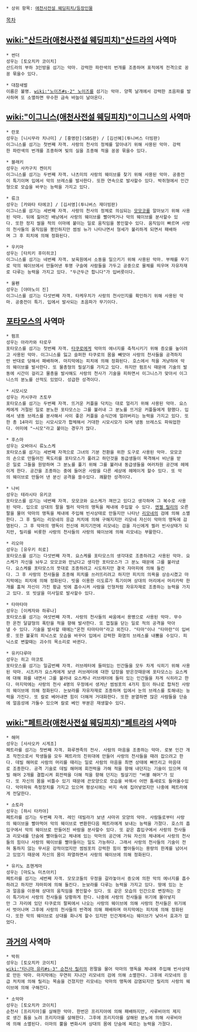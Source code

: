  * 상위 항목: [[애천사전설 웨딩피치/등장인물]]

[[목차]]
== [[wiki:"산드라(애천사전설 웨딩피치)"산드라]]의 사역마 ==
 * 썬더 
 성우는 [토오치카 코이치] 
 산드라의 부하 3인방을 섬기는 악마. 강력한 파란색의 번개를 조종하며 표적에게 전격으로 꽁꽁 묶을수 있다.

 * 대참새벌 
 이름은 불명. [[wiki:"노이즈#s-2" 노이즈]]를 섬기는 악마. 양쪽 날개에서 강력한 초음파를 발사하며 또 소멸하면 무수한 금속 바늘이 날아온다. 

== [[wiki:"이그니스(애천사전설 웨딩피치)"이그니스]]의 사역마 ==
 * 란포
 성우는 [니시무라 치나미] / [홍영란](SBS판) / [김선혜](투니버스 더빙판)
 이그니스를 섬기는 첫번째 자객. 사랑의 천사의 정체를 알아내기 위해 사용된 악마. 강력한 파란색의 번개를 조종하며 빛의 실을 조종해 적을 꽁꽁 묶을수 있다. 

 * 블래키 
 성우는 사카구치 켄이치 
 이그니스를 섬기는 두번째 자객. 나츠미의 사랑의 웨이브를 찾기 위해 사용된 악마. 공중전이 특기이며 입에서 악의 브레스를 발사한다. 또한 연속으로 발사할수 있다. 박쥐형에서 인간형으로 모습을 바꾸는 능력을 가지고 있다. 

 * 류크 
 성우는 [카와타 타에코] / [김서영](투니버스 재더빙판)
 이그니스를 섬기는 세번째 자객. 사랑의 천사의 정체로 의심되는 [[하나사키 모모코|모모코]]를 알아보기 위해 사용된 악마. 뒤에 짊어진 배낭에서 사랑의 웨이브를 빨아먹거나 악의 웨이브를 분사할수 있다. 또한 정지 씰을 적의 이마에 붙이는 일로 움직임을 봉인할수 있다. 움직임이 빠르며 사랑의 천사들의 움직임을 봉인하지만 썸씽 뉴가 나타나면서 형세가 불리하게 되면서 패배하며 그 후 피치에 의해 정화된다. 

 * 우키마 
 성우는 [타치키 후미히코] 
 이그니스를 섬기는 네번째 자객. 보육원에서 소동을 일으키기 위해 사용된 악마. 부채를 무기로 악의 웨이브에서 만들어낸 투명 구슬에 사람들을 가두고 공중으로 물체를 띄우며 자유자재로 다루는 능력을 가지고 있다. "두근두근 합니다"가 입버릇이다. 

 * 울펜 
 성우는 [야마노이 진] 
 이그니스를 섬기는 다섯번째 자객. 타케우치가 사랑의 천사인지를 확인하기 위해 사용된 악마. 공중전이 특기. 입에서 발사되는 초음파가 무기이다. 

== [[포타모스]]의 사역마 ==
 * 펌프 
 성우는 아라카와 타로우 
 포타모스를 섬기는 첫번째 자객. [[아마노 타쿠로|타쿠로]]에게 악마의 에너지를 축척시키기 위해 증오를 높이려고 사용된 악마. 이그니스를 잃고 슬퍼한 타쿠로의 몸을 빼앗아 사랑의 천사들을 공격하지만 반대로 당해서 패배하며. 마지막에는 피치에 의해 정화된다. 호스에서 적을 겨냥하여 악의 웨이브를 발사한다. 또 물총형의 필살기를 가지고 있다. 하지만 펌프식 때문에 기술의 발동에 시간이 걸리고 물총을 발사해도 사랑의 천사가 기술을 피하면서 이그니스가 맞아서 이그니스의 분노를 산적도 있었다. 성급한 성격이다. 

 * 시모시모 
 성우는 카시쿠라 츠토무 
 포타모스를 섬기는 두번째 자객. 뜨거운 커플을 닥치는 대로 얼리기 위해 사용된 악마. 요스케에게 거절된 일로 분노한 포타모스는 그를 불러내 그 분노를 뜨거운 커플들에게 향했다. 입에서 냉동 브레스를 분사해서 사이 좋은 커플을 순식간에 얼려버리는 능력을 가지고 있다. 또한 총 14마리 있는 시모시모가 합체해서 거대한 시모시모가 되며 냉동 브레스도 파워업한다. 어미에 "~시모"라고 붙이는 경우가 많다. 

 * 후스마 
 성우는 오바야시 류노스케  
 포타모스를 섬기는 세번째 자객으로 그녀의 기분 전환을 위한 도구로 사용된 악마. 모모코의 손으로 만들어진 목도리를 포타모스가 풀려고 하던것을 동급생들이 목격해서 비난을 받은 일로 그들을 원망하며 그 분노를 풀기 위해 그를 불러내 동급생들을 여러차원 공간에 헤메이게 한다. 공간을 조종하는 중에 들어온 사람을 다른 세상에 헤메이게 할수 있다. 또 악의 웨이브로 만들어 낸 분신 공격을 쓸수있다. 쾌활한 성격이다. 

 * 나비 
 성우는 테라시타 유키코 
 포타모스를 섬기는 네번째 자객. 모모코와 요스케가 껴안고 있다고 생각하며 그 복수로 사용된 악마. 입으로 상대의 팔을 찔러 악마의 맹독을 체내에 주입할 수 있다. [[타니마 유리|엔젤 릴리]]의 오른팔을 물어 악마의 맹독을 체내에 주입해 빈사상태로 만들지만 나타난 [[야나기바 카즈야|리모네]]의 검에 의해 소멸한다. 그 후 릴리는 리모네의 응급 처치에 의해 구해지지만 리모네 자신이 악마의 맹독에 감염된다. 그 후 악마의 맹독이 전신에 퍼지기전에 리모네는 검을 자신에게 찔러 빈사상태가 되지만, 릴리를 비롯한 사랑의 천사들의 사랑의 웨이브에 의해 리모네는 부활한다. 

 * 리오마 
 성우는 [유우키 히로]
 포타모스를 섬기는 다섯번째 자객. 요스케를 포타모스의 생각대로 조종하려고 사용된 악마. 요스케가 자신을 놔두고 모모코와 만났다고 생각한 포타모스가 그 분노 때문에 그를 불러냈다. 요스케를 포타모스의 뜻대로 조종하려고 시도하지만 결국 쟈마피에 의해 들킨다. 그 후 사랑의 천사들을 조종해 피치를 쓰러뜨리려고 하지만 피치의 의욕을 상승시켰고 마지막에는 피치에 의해 정화된다. 빗을 이용한 이도류가 특기이며 상대의 머리에서 머리카락 한개를 훔쳐 자신이 가진 황금 빗에 흡수시켜 사람을 인형처럼 자유자재로 조종하는 능력을 가지고 있다. 또 빗살을 미사일로 발사할수 있다. 

 * 타마타마 
 성우는 [이케자와 하루나] 
 포타모스를 섬기는 여섯번째 자객. 사랑의 천사들의 싸움에서 용병으로 사용된 악마. 무수한 온천 달걀형의 폭탄을 적을 향해 발사한다. 또 껍질을 닫는 일로 적의 공격을 막아낼 수 있다. 기술을 발사할 때에는"온천 타마타마"라고 외친다. "타마"이나 "타마란"이 입버릇. 또한 불꽃의 피닉스로 모습을 바꾸어 입에서 강력한 화염의 브레스를 내뿜을 수있다. 피닉스로 변할때는 괴수의 목소리로 바뀐다. 

 * 유키다루마 
 성우는 히고 마코토
 포타모스를 섬기는 일곱번째 자객. 러브레터에 들떠있는 인간들을 모두 차게 식히기 위해 사용된 악마. 시즈카가 요스케에게 보낸 러브레터에 대한 답장을 받은것때문에 포타모스는 요스케에 대해 화를 내면서 그를 불러내 요스케나 러브레터에 들떠 있는 인간들을 차게 식히라고 한다. 마지막에는 사랑의 천사 4명의 우정에서 생겨난 썸씽포의 4가지 힘이 하나로 합쳐진 사랑의 웨이브에 의해 정화된다. 눈보라를 자유자재로 조종하며 입에서 눈의 브레스를 토해내는 능력을 가진다. 또 칼로 베어내면 힘이 더해져 거대화한다. 또한 분열하면 많은 사람들을 단숨에 얼음성에 가둘수 있으며 칼로 베인 부분은 재생할수 있다. 

== [[wiki:"페트라(애천사전설 웨딩피치)"페트라]]의 사역마 ==
 * 해머
 성우는 [사사오카 시게조] 
 페트라를 섬기는 첫번째 자객. 화루젠족의 전사. 사람의 마음을 조종하는 악마. 로봇 인간 개조 작전으로서 학생들을 모두 페트라의 친위대에 만들어 사랑의 천사들을 때려 잡으려고 한다. 데빌 해머로 사람의 머리를 때리는 일로 사람의 마음을 최면 상태에 빠뜨리고 마음대로 조종한다. 공격 기술로 데빌 해머에 회전력을 가해 적을 향해 내던지는 기술이 있으며 데빌 해머 2개를 결합시켜 회전력을 더해 적을 향해 던지는 필살기인 "버블 해머"가 있다. 또 자신의 몸을 비틀수 있기 때문에 끈모양으로 모습을 바꿔서 어떤 틈새로도 들어올수있다. 악마파워 측정장치를 가지고 있으며 평상시에는 바지 속에 집어넣었지만 나중에 페트라에게 전달한다. 

 * 소토라
 성우는 [하시 타카야] 
 페트라를 섬기는 두번째 자객. 레인 데빌라가 보낸 사마귀 모양의 악마. 사람들로부터 사랑의 웨이브을 빨아먹어 악의 웨이브로 변환한다음 페트라에게 보내는 능력을 가졌다. 호스의 흡입구에서 악의 웨이브로 만들어진 바람을 분사할수 있다. 또 같은 흡입구에서 사랑의 천사들과 리모네를 단숨에 빨아들이고 체내에 있는 악마의 공간에 가둬 자신의 체내에서 사랑의 천사들의 힘이나 사랑의 웨이브를 빨아들이는 일도 가능하다. 그래서 사랑의 천사들의 기술이 전혀 통하지 않는 무서운 강적이었지만 썸씽포의 강력한 힘이 빨아들이는 용량의 한계를 넘어서고 있었기 때문에 자신의 몸이 파열하면서 사랑의 웨이브에 의해 정화된다. 

 * 유키노 죠헨게마 
 성우는 [마도노 미츠아키] 
 페트라를 섬기는 세번째 자객. 모모코들의 우정을 갈라놓아서 증오에 의한 악의 에너지를 흡수하려고 하지만 쟈마피에 의해 들킨다. 눈보라를 다루는 능력을 가지고 있다. 땅에 있는 눈과 얼음을 이용해 상대의 움직임을 봉인할수 있다. 또 같은 모습의 인간으로 변장하는 것이 특기라서 사랑의 천사들을 당황하게 한다. 나중에 사랑의 천사들을 위기에 몰아넣지만 그 자리에 있던 타쿠로의 팔찌에서 나오는 사랑의 웨이브에 의해 사랑의 천사들은 위기에서 벗어나며 그후에 사랑의 천사들의 반격에 의해 패배하며 마지막에는 피치에 의해 정화된다. 또한 악의 웨이브로 상대를 화나게 할수 있지만 인간계에서는 웨이브가 낮아서 효과가 없었다.

== [[과거]]의 사역마 ==
 * 박쥐 
 성우는 [토오치카 코이치] 
 [[wiki:"타니마 유리#s-3" 순천사 릴리]]의 왼팔을 물어 악마의 맹독을 체내에 주입해 빈사상태로 만든 악마. 마지막에는 우연히 지나간 리모네의 검에 의해 소멸한다. 그후에 리모네의 응급 처치에 의해 릴리는 목숨을 건졌지만 리모네는 악마의 맹독에 감염되지만 릴리의 사랑의 웨이브에 의해 구해진다. 

 * 소악마 
 성우는 [토오치카 코이치] 
 순천사 [프리지아]를 살해한 악마. 한번은 프리지아에 의해 패배하지만, 사루비아의 제지로 생긴 틈을 노려 프리지아를 살해한다. 그후에 프리지아를 살해된 분노에 의해 사루비아에 의해 소멸된다. 이마의 뿔을 변화시켜 상대의 몸에 단숨에 찌르는 능력을 가졌다. 
